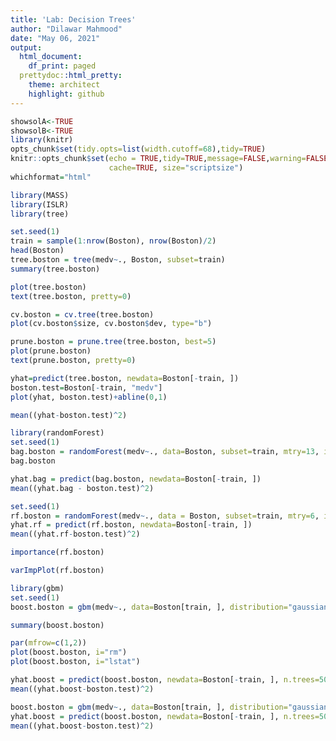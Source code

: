 ```yaml
---
title: 'Lab: Decision Trees'
author: "Dilawar Mahmood"
date: "May 06, 2021"
output:
  html_document:
    df_print: paged
  prettydoc::html_pretty:
    theme: architect
    highlight: github
---
```


```r
showsolA<-TRUE
showsolB<-TRUE
library(knitr)
opts_chunk$set(tidy.opts=list(width.cutoff=68),tidy=TRUE)
knitr::opts_chunk$set(echo = TRUE,tidy=TRUE,message=FALSE,warning=FALSE,strip.white=TRUE,prompt=FALSE,
                      cache=TRUE, size="scriptsize")
whichformat="html"
```

```r
library(MASS)
library(ISLR)
library(tree)
```

```r
set.seed(1)
train = sample(1:nrow(Boston), nrow(Boston)/2)
head(Boston)
tree.boston = tree(medv~., Boston, subset=train)
summary(tree.boston)
```

```r
plot(tree.boston)
text(tree.boston, pretty=0)
```

```r
cv.boston = cv.tree(tree.boston)
plot(cv.boston$size, cv.boston$dev, type="b")
```

```r
prune.boston = prune.tree(tree.boston, best=5)
plot(prune.boston)
text(prune.boston, pretty=0)
```

```r
yhat=predict(tree.boston, newdata=Boston[-train, ])
boston.test=Boston[-train, "medv"]
plot(yhat, boston.test)+abline(0,1)
```

```r
mean((yhat-boston.test)^2)
```

```r
library(randomForest)
set.seed(1)
bag.boston = randomForest(medv~., data=Boston, subset=train, mtry=13, importance=TRUE)
bag.boston
```

```r
yhat.bag = predict(bag.boston, newdata=Boston[-train, ])
mean((yhat.bag - boston.test)^2)
```

```r
set.seed(1)
rf.boston = randomForest(medv~., data = Boston, subset=train, mtry=6, importance=TRUE)
yhat.rf = predict(rf.boston, newdata=Boston[-train, ])
mean((yhat.rf-boston.test)^2)
```

```r
importance(rf.boston)
```

```r
varImpPlot(rf.boston)
```

```r
library(gbm)
set.seed(1)
boost.boston = gbm(medv~., data=Boston[train, ], distribution="gaussian", n.trees=5000, interaction.depth=4)
```

```r
summary(boost.boston)
```

```r
par(mfrow=c(1,2))
plot(boost.boston, i="rm")
plot(boost.boston, i="lstat")
```

```r
yhat.boost = predict(boost.boston, newdata=Boston[-train, ], n.trees=5000)
mean((yhat.boost-boston.test)^2)
```

```r
boost.boston = gbm(medv~., data=Boston[train, ], distribution="gaussian", n.trees=5000, interaction.depth=4, shrinkage=0.2, verbose=F)
yhat.boost = predict(boost.boston, newdata=Boston[-train, ], n.trees=5000)
mean((yhat.boost-boston.test)^2)
```